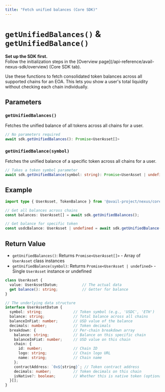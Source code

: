 ```yaml
---
title: "Fetch unified balances (Core SDK)"
---
```



# `getUnifiedBalances()` & `getUnifiedBalance()`

<Callout type="info">
<b>Set up the SDK first.</b><br/>
Follow the initialization steps in the [Overview page](/api-reference/avail-nexus-sdk/overview) (Core SDK tab).
</Callout>

Use these functions to fetch consolidated token balances across all supported chains for an EOA. This lets you show a user's total liquidity without checking each chain individually.

## Parameters

### `getUnifiedBalances()`

Fetches the unified balance of all tokens across all chains for a user.

```typescript showLineNumbers filename="Typescript"
// No parameters required
await sdk.getUnifiedBalances(): Promise<UserAsset[]>
```

### `getUnifiedBalance(symbol)`

Fetches the unified balance of a specific token across all chains for a user.

```typescript showLineNumbers filename="Typescript"
// Takes a token symbol parameter
await sdk.getUnifiedBalance(symbol: string): Promise<UserAsset | undefined>
```

## Example

```typescript showLineNumbers filename="Typescript"
import type { UserAsset, TokenBalance } from '@avail-project/nexus/core';

// Get all balances across chains
const balances: UserAsset[] = await sdk.getUnifiedBalances();

// Get balance for specific token
const usdcBalance: UserAsset | undefined = await sdk.getUnifiedBalance('USDC');
```

## Return Value

- `getUnifiedBalances()`: Returns `Promise<UserAsset[]>` - Array of `UserAsset` class instances
- `getUnifiedBalance(symbol)`: Returns `Promise<UserAsset | undefined>` - Single `UserAsset` instance or undefined

```typescript showLineNumbers filename="Typescript"
class UserAsset {
  value: UserAssetDatum;           // The actual data
  get balance(): string;           // Getter for balance
}

// The underlying data structure
interface UserAssetDatum {
  symbol: string;              // Token symbol (e.g., 'USDC', 'ETH')
  balance: string;             // Total balance across all chains
  balanceInFiat: number;       // USD value of the balance
  decimals: number;            // Token decimals
  breakdown: {                 // Per-chain breakdown array
    balance: string;           // Balance on this specific chain
    balanceInFiat: number;     // USD value on this chain
    chain: {
      id: number;              // Chain ID
      logo: string;            // Chain logo URL
      name: string;            // Chain name
    };
    contractAddress: `0x${string}`; // Token contract address
    decimals: number;          // Token decimals on this chain
    isNative?: boolean;        // Whether this is native token (optional)
  }[];
}
```